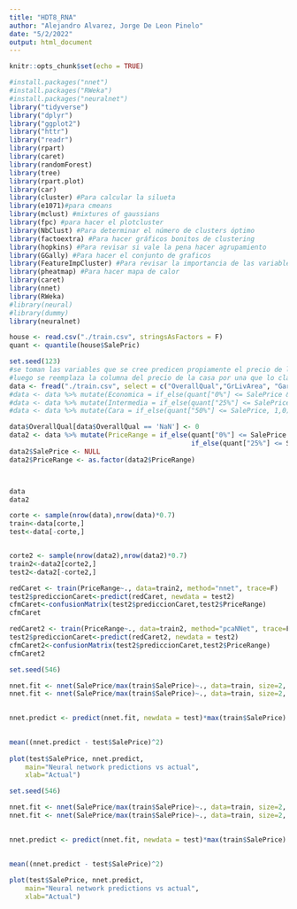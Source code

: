 ---
title: "HDT8_RNA"
author: "Alejandro Alvarez, Jorge De Leon Pinelo"
date: "5/2/2022"
output: html_document
---

```{r setup, include=FALSE}
knitr::opts_chunk$set(echo = TRUE)
```

```{r message=FALSE,warning=FALSE}
#install.packages("nnet")
#install.packages("RWeka")
#install.packages("neuralnet")
library("tidyverse")
library("dplyr")
library("ggplot2")
library("httr")
library("readr")
library(rpart)
library(caret)
library(randomForest)
library(tree)
library(rpart.plot)
library(car)
library(cluster) #Para calcular la silueta
library(e1071)#para cmeans
library(mclust) #mixtures of gaussians
library(fpc) #para hacer el plotcluster
library(NbClust) #Para determinar el número de clusters óptimo
library(factoextra) #Para hacer gráficos bonitos de clustering
library(hopkins) #Para revisar si vale la pena hacer agrupamiento
library(GGally) #Para hacer el conjunto de graficos
library(FeatureImpCluster) #Para revisar la importancia de las variables en los grupos.
library(pheatmap) #Para hacer mapa de calor
library(caret)
library(nnet)
library(RWeka)
#library(neural)
#library(dummy)
library(neuralnet)
```

```{r}
house <- read.csv("./train.csv", stringsAsFactors = F)
quant <- quantile(house$SalePric)
```


```{r}
set.seed(123)
#se toman las variables que se cree predicen propiamente el precio de la casa y el precio real de la casa.
#luego se reemplaza la columna del precio de la casa por una que lo clasifica como economica, intermedio o cara dependiendo de los percentiles.
data <- fread("./train.csv", select = c("OverallQual","GrLivArea", "GarageCars", "SalePrice", "YearBuilt"))
#data <- data %>% mutate(Economica = if_else(quant["0%"] <= SalePrice & SalePrice < quant["25%"], 1,0))
#data <- data %>% mutate(Intermedia = if_else(quant["25%"] <= SalePrice & SalePrice < quant["50%"], 1,0))
#data <- data %>% mutate(Cara = if_else(quant["50%"] <= SalePrice, 1,0))

data$OverallQual[data$OverallQual == 'NaN'] <- 0
data2 <- data %>% mutate(PriceRange = if_else(quant["0%"] <= SalePrice & SalePrice < quant["25%"], "Economica", 
                                              if_else(quant["25%"] <= SalePrice & SalePrice < quant["50%"], "Intermedia", "Cara") ))
data2$SalePrice <- NULL
data2$PriceRange <- as.factor(data2$PriceRange)



data
data2
```

```{r sets de entrenamiento}
corte <- sample(nrow(data),nrow(data)*0.7)
train<-data[corte,]
test<-data[-corte,]


corte2 <- sample(nrow(data2),nrow(data2)*0.7)
train2<-data2[corte2,]
test2<-data2[-corte2,]

```

```{r modelo con Caret 1 - neuronal clasificacion nnet}
redCaret <- train(PriceRange~., data=train2, method="nnet", trace=F)
test2$prediccionCaret<-predict(redCaret, newdata = test2)
cfmCaret<-confusionMatrix(test2$prediccionCaret,test2$PriceRange)
cfmCaret
```


```{r modelo con Caret 2 - neurona clasificacion pcaNNEt}
redCaret2 <- train(PriceRange~., data=train2, method="pcaNNet", trace=F)
test2$prediccionCaret<-predict(redCaret2, newdata = test2)
cfmCaret2<-confusionMatrix(test2$prediccionCaret,test2$PriceRange)
cfmCaret2
```


```{r modelo con Caret 3 - neurona regresion pcaNNEt}
set.seed(546)

nnet.fit <- nnet(SalePrice/max(train$SalePrice)~., data=train, size=2, linear.output = FALSE) 
nnet.fit <- nnet(SalePrice/max(train$SalePrice)~., data=train, size=2, linear.output = FALSE) 
  

nnet.predict <- predict(nnet.fit, newdata = test)*max(train$SalePrice)
 

mean((nnet.predict - test$SalePrice)^2) 
 
plot(test$SalePrice, nnet.predict,
    main="Neural network predictions vs actual",
    xlab="Actual")


```


```{r}
set.seed(546)

nnet.fit <- nnet(SalePrice/max(train$SalePrice)~., data=train, size=2, linear.output = FALSE) 
nnet.fit <- nnet(SalePrice/max(train$SalePrice)~., data=train, size=2, linear.output = TRUE, decay=5e-4) 

  
nnet.predict <- predict(nnet.fit, newdata = test)*max(train$SalePrice)
 

mean((nnet.predict - test$SalePrice)^2) 
 
plot(test$SalePrice, nnet.predict,
    main="Neural network predictions vs actual",
    xlab="Actual")



```



